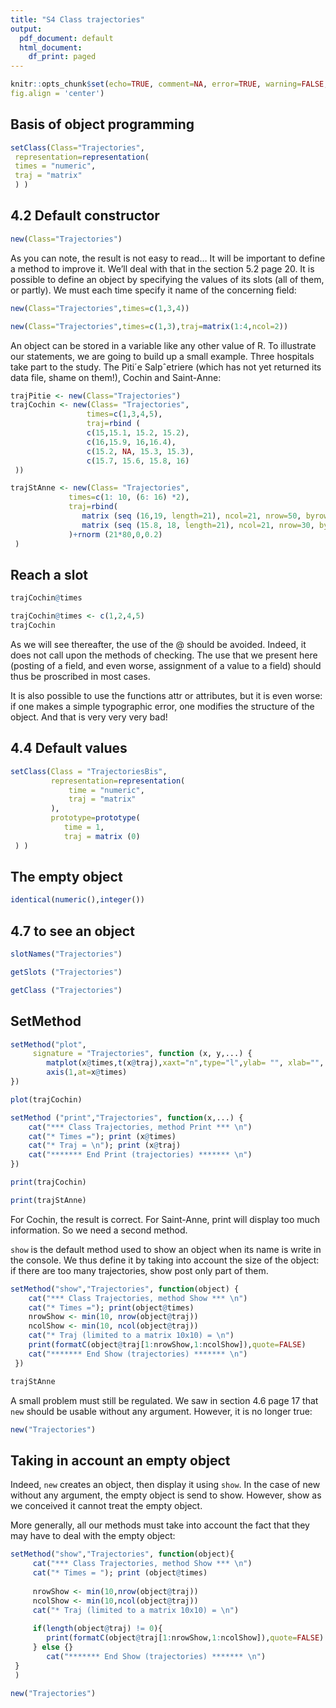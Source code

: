 ```yaml
---
title: "S4 Class trajectories"
output:
  pdf_document: default
  html_document:
    df_print: paged
---
```


```r
knitr::opts_chunk$set(echo=TRUE, comment=NA, error=TRUE, warning=FALSE, message = FALSE,
fig.align = 'center')
```


## Basis of object programming

```r
setClass(Class="Trajectories",
 representation=representation(
 times = "numeric",
 traj = "matrix"
 ) )

```

## 4.2 Default constructor

```r
new(Class="Trajectories")
```

As you can note, the result is not easy to read... It will be important to define a
method to improve it. We’ll deal with that in the section 5.2 page 20.
It is possible to define an object by specifying the values of its slots (all of them, or
partly). We must each time specify it name of the concerning field:

```r
new(Class="Trajectories",times=c(1,3,4))
```


```r
new(Class="Trajectories",times=c(1,3),traj=matrix(1:4,ncol=2))
```

An object can be stored in a variable like any other value of R. To illustrate our
statements, we are going to build up a small example. Three hospitals take part to the
study. The Piti´e Salpˆetriere (which has not yet returned its data file, shame on them!), Cochin and Saint-Anne:

```r
trajPitie <- new(Class="Trajectories")
trajCochin <- new(Class= "Trajectories",
                 times=c(1,3,4,5),
                 traj=rbind (
                 c(15,15.1, 15.2, 15.2),
                 c(16,15.9, 16,16.4),
                 c(15.2, NA, 15.3, 15.3),
                 c(15.7, 15.6, 15.8, 16)
 ))

```


```r
trajStAnne <- new(Class= "Trajectories",
             times=c(1: 10, (6: 16) *2),
             traj=rbind(
                matrix (seq (16,19, length=21), ncol=21, nrow=50, byrow=TRUE),
                matrix (seq (15.8, 18, length=21), ncol=21, nrow=30, byrow=TRUE)
             )+rnorm (21*80,0,0.2)
 )

```


## Reach a slot

```r
trajCochin@times
```

```r
trajCochin@times <- c(1,2,4,5)
trajCochin
```

As we will see thereafter, the use of the @ should be avoided. Indeed, it does not
call upon the methods of checking. The use that we present here (posting of a field, and
even worse, assignment of a value to a field) should thus be proscribed in most cases.

It is also possible to use the functions attr or attributes, but it is even
worse: if one makes a simple typographic error, one modifies the structure of
the object. And that is very very very bad!

## 4.4 Default values
```r
setClass(Class = "TrajectoriesBis", 
         representation=representation(
             time = "numeric",
             traj = "matrix"
         ),
         prototype=prototype(
            time = 1,
            traj = matrix (0)
 ) )
```



## The empty object

```r
identical(numeric(),integer())
```


## 4.7 to see an object

```r
slotNames("Trajectories")
```

```r
getSlots ("Trajectories")
```

```r
getClass ("Trajectories")
```


## SetMethod

```r
setMethod("plot",
     signature = "Trajectories", function (x, y,...) {
        matplot(x@times,t(x@traj),xaxt="n",type="l",ylab= "", xlab="", pch=1)
        axis(1,at=x@times)
})
```

```r
plot(trajCochin)
```


```r
setMethod ("print","Trajectories", function(x,...) {
    cat("*** Class Trajectories, method Print *** \n")
    cat("* Times ="); print (x@times)
    cat("* Traj = \n"); print (x@traj)
    cat("******* End Print (trajectories) ******* \n")
})

```

```r
print(trajCochin)
```

```r
print(trajStAnne)
```

For Cochin, the result is correct. For Saint-Anne, print will display too much
information. So we need a second method.

`show` is the default method used to show an object when its name is write in the
console. We thus define it by taking into account the size of the object: if there are too many trajectories, show post only part of them.


```r
setMethod("show","Trajectories", function(object) {
    cat("*** Class Trajectories, method Show *** \n")
    cat("* Times ="); print(object@times)
    nrowShow <- min(10, nrow(object@traj))
    ncolShow <- min(10, ncol(object@traj))
    cat("* Traj (limited to a matrix 10x10) = \n")
    print(formatC(object@traj[1:nrowShow,1:ncolShow]),quote=FALSE)
    cat("******* End Show (trajectories) ******* \n")
 })
```

```r
trajStAnne
```


A small problem must still be regulated. We saw in section 4.6 page 17 that `new`
should be usable without any argument. However, it is no longer true:


```r
new("Trajectories")
```

## Taking in account an empty object

Indeed, `new` creates an object, then display it using `show`. In the case of new without
any argument, the empty object is send to show. However, show as we conceived it
cannot treat the empty object.

More generally, all our methods must take into account the fact that they may have
to deal with the empty object:

```r
setMethod("show","Trajectories", function(object){
     cat("*** Class Trajectories, method Show *** \n")
     cat("* Times = "); print (object@times)
     
     nrowShow <- min(10,nrow(object@traj))
     ncolShow <- min(10,ncol(object@traj))
     cat("* Traj (limited to a matrix 10x10) = \n")
     
     if(length(object@traj) != 0){
        print(formatC(object@traj[1:nrowShow,1:ncolShow]),quote=FALSE)
     } else {}
        cat("******* End Show (trajectories) ******* \n")
 }
 )
```

```r
new("Trajectories")
```


